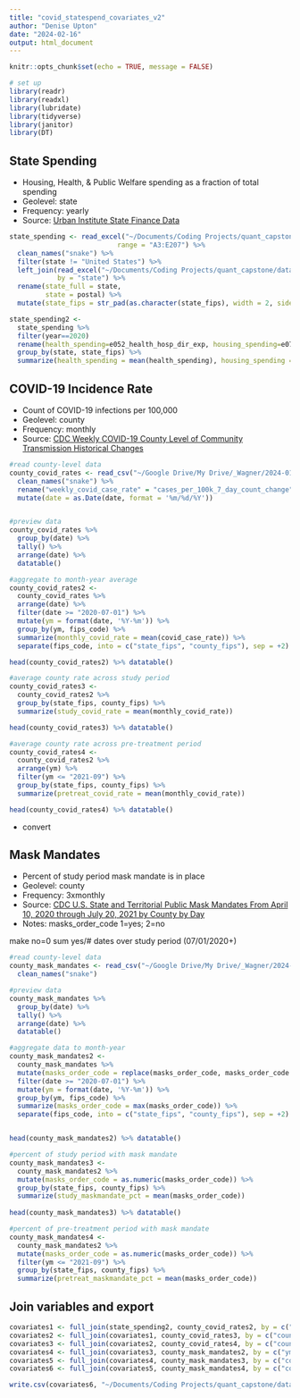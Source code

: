 ```yaml
---
title: "covid_statespend_covariates_v2"
author: "Denise Upton"
date: "2024-02-16"
output: html_document
---
```


```r
knitr::opts_chunk$set(echo = TRUE, message = FALSE)

# set up
library(readr)
library(readxl)
library(lubridate)
library(tidyverse)
library(janitor)
library(DT)
```

## State Spending

* Housing, Health, & Public Welfare spending as a fraction of total spending
* Geolevel: state
* Frequency: yearly
* Source: [Urban Institute State Finance Data](https://state-local-finance-data.taxpolicycenter.org/pages.cfm)

```r
state_spending <- read_excel("~/Documents/Coding Projects/quant_capstone/data_raw/state_spending_urban.xlsx",
                           range = "A3:E207") %>% 
  clean_names("snake") %>%
  filter(state != "United States") %>% 
  left_join(read_excel("~/Documents/Coding Projects/quant_capstone/data_raw/state_abbrev_crosswalk.xlsx"),
            by = "state") %>% 
  rename(state_full = state,
         state = postal) %>% 
  mutate(state_fips = str_pad(as.character(state_fips), width = 2, side = "left", pad = "0"))

state_spending2 <-
  state_spending %>%
  filter(year==2020)
  rename(health_spending=e052_health_hosp_dir_exp, housing_spending=e074_hous_com_direct_exp, welfare_spending=e090_public_welf_direct_exp) %>%
  group_by(state, state_fips) %>%
  summarize(health_spending = mean(health_spending), housing_spending = mean(housing_spending), welfare_spending = mean(welfare_spending))
```

## COVID-19 Incidence Rate

* Count of COVID-19 infections per 100,000
* Geolevel: county
* Frequency: monthly
* Source: [CDC Weekly COVID-19 County Level of Community Transmission Historical Changes](https://data.cdc.gov/Public-Health-Surveillance/Weekly-COVID-19-County-Level-of-Community-Transmis/jgk8-6dpn/about_data)

```r

#read county-level data
county_covid_rates <- read_csv("~/Google Drive/My Drive/_Wagner/2024-01/Capstone/Data/Weekly_COVID-19_County_Level_of_Community_Transmission_Historical_Changes_-_ARCHIVED_20240213.csv") %>%
  clean_names("snake") %>%
  rename("weekly_covid_case_rate" = "cases_per_100k_7_day_count_change") %>% 
  mutate(date = as.Date(date, format = '%m/%d/%Y'))


#preview data
county_covid_rates %>%
  group_by(date) %>% 
  tally() %>% 
  arrange(date) %>% 
  datatable()

#aggregate to month-year average
county_covid_rates2 <-
  county_covid_rates %>%
  arrange(date) %>% 
  filter(date >= "2020-07-01") %>%
  mutate(ym = format(date, '%Y-%m')) %>% 
  group_by(ym, fips_code) %>% 
  summarize(monthly_covid_rate = mean(covid_case_rate)) %>% 
  separate(fips_code, into = c("state_fips", "county_fips"), sep = +2)

head(county_covid_rates2) %>% datatable()

#average county rate across study period
county_covid_rates3 <-
  county_covid_rates2 %>%
  group_by(state_fips, county_fips) %>%
  summarize(study_covid_rate = mean(monthly_covid_rate))

head(county_covid_rates3) %>% datatable()

#average county rate across pre-treatment period
county_covid_rates4 <-
  county_covid_rates2 %>%
  arrange(ym) %>% 
  filter(ym <= "2021-09") %>%
  group_by(state_fips, county_fips) %>%
  summarize(pretreat_covid_rate = mean(monthly_covid_rate))

head(county_covid_rates4) %>% datatable()

```

* convert  

## Mask Mandates

* Percent of study period mask mandate is in place
* Geolevel: county
* Frequency: 3xmonthly
* Source: [CDC U.S. State and Territorial Public Mask Mandates From April 10, 2020 through July 20, 2021 by County by Day](https://data.cdc.gov/Policy-Surveillance/U-S-State-and-Territorial-Public-Mask-Mandates-Fro/62d6-pm5i/about_data)
* Notes: masks_order_code 1=yes; 2=no

make no=0
sum yes/# dates over study period (07/01/2020+)

```r

#read county-level data
county_mask_mandates <- read_csv("~/Google Drive/My Drive/_Wagner/2024-01/Capstone/Data/U.S._State_and_Territorial_Public_Mask_Mandates_From_April_10__2020_through_July_20__2021_by_County_by_Day_20240217.csv") %>%
  clean_names("snake")

#preview data
county_mask_mandates %>%
  group_by(date) %>% 
  tally() %>% 
  arrange(date) %>% 
  datatable()

#aggregate data to month-year
county_mask_mandates2 <-
  county_mask_mandates %>%
  mutate(masks_order_code = replace(masks_order_code, masks_order_code == 2, "0")) %>%
  filter(date >= "2020-07-01") %>%
  mutate(ym = format(date, '%Y-%m')) %>% 
  group_by(ym, fips_code) %>% 
  summarize(masks_order_code = max(masks_order_code)) %>%
  separate(fips_code, into = c("state_fips", "county_fips"), sep = +2)


head(county_mask_mandates2) %>% datatable()

#percent of study period with mask mandate
county_mask_mandates3 <-
  county_mask_mandates2 %>%
  mutate(masks_order_code = as.numeric(masks_order_code)) %>%
  group_by(state_fips, county_fips) %>%
  summarize(study_maskmandate_pct = mean(masks_order_code))
  
head(county_mask_mandates3) %>% datatable()

#percent of pre-treatment period with mask mandate
county_mask_mandates4 <-
  county_mask_mandates2 %>%
  mutate(masks_order_code = as.numeric(masks_order_code)) %>%
  filter(ym <= "2021-09") %>%
  group_by(state_fips, county_fips) %>%
  summarize(pretreat_maskmandate_pct = mean(masks_order_code))

```


## Join variables and export

```r

covariates1 <- full_join(state_spending2, county_covid_rates2, by = c("state_fips"))
covariates2 <- full_join(covariates1, county_covid_rates3, by = c("county_fips", "state_fips"))
covariates3 <- full_join(covariates2, county_covid_rates4, by = c("county_fips", "state_fips"))
covariates4 <- full_join(covariates3, county_mask_mandates2, by = c("ym", "county_fips", "state_fips"))
covariates5 <- full_join(covariates4, county_mask_mandates3, by = c("county_fips", "state_fips"))
covariates6 <- full_join(covariates5, county_mask_mandates4, by = c("county_fips", "state_fips"))

write.csv(covariates6, "~/Documents/Coding Projects/quant_capstone/data_raw/covariates_covid_statespend_v1.csv", row.names=FALSE)

```